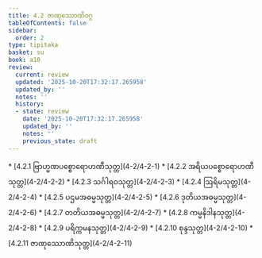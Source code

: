 ```yaml
---
title: 4.2 ဇာဏုဿောဏိဝဂ္ဂ
tableOfContents: false
sidebar:
  order: 2
type: tipitaka
basket: su
book: a10
review:
  current: review
  updated: '2025-10-20T17:32:17.265958'
  updated_by: ''
  notes: ''
  history:
  - state: review
    date: '2025-10-20T17:32:17.265958'
    updated_by: ''
    notes: ''
    previous_state: draft
---
```



<DynamicBreadcrumb />


<ReviewStatus review={frontmatter.review} showDetails={true} />

<HypothesisAnnotation frontmatter={frontmatter} />



<TableOfContents book="a10" section="4.2">
* [4.2.1 ဗြာဟ္မဏပစ္စောရောဟဏီသုတ္တ](4-2/4-2-1)
* [4.2.2 အရိယပစ္စောရောဟဏီသုတ္တ](4-2/4-2-2)
* [4.2.3 သင်္ဂါရဝသုတ္တ](4-2/4-2-3)
* [4.2.4 ဩရိမသုတ္တ](4-2/4-2-4)
* [4.2.5 ပဌမအဓမ္မသုတ္တ](4-2/4-2-5)
* [4.2.6 ဒုတိယအဓမ္မသုတ္တ](4-2/4-2-6)
* [4.2.7 တတိယအဓမ္မသုတ္တ](4-2/4-2-7)
* [4.2.8 ကမ္မနိဒါနသုတ္တ](4-2/4-2-8)
* [4.2.9 ပရိက္ကမနသုတ္တ](4-2/4-2-9)
* [4.2.10 စုန္ဒသုတ္တ](4-2/4-2-10)
* [4.2.11 ဇာဏုဿောဏိသုတ္တ](4-2/4-2-11)
</TableOfContents>